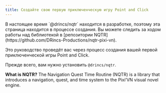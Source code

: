 ```yaml
---
title: Создайте свою первую приключенческую игру Point and Click
---
```


<Callout title="This page is under construction" type="warn">
В настоящее время `@drincs/nqtr` находится в разработке, поэтому эта страница находится в процессе создания. Вы можете следить за ходом работы над библиотекой в [репозитории NQTR] (https://github.com/DRincs-Productions/nqtr-pixi-vn).
</Callout>

Это руководство проведёт вас через процесс создания вашей первой приключенческой игры Point and Click.

Прежде всего, вам нужно установить `@drincs/nqtr`.

**What is NQTR?** The Navigation Quest Time Routine (NQTR) is a library that introduces a navigation, quest, and time system to the Pixi’VN visual novel engine.
